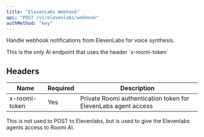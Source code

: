 ```yaml
---
title: "ElevenLabs Webhook"
api: "POST /v1/elevenlabs/webhook"
authMethod: "key"
---
```


Handle webhook notifications from ElevenLabs for voice synthesis.

<Note>
  This is the only AI endpoint that uses the header `x-roomi-token`
</Note>

## Headers


| Name | Required | Description |
| --- | --- | --- |
| x-roomi-token | Yes | Private Roomi authentication token for ElevenLabs agent access |


This is not used to POST to Elevenlabs, but is used to give the Elevenlabs agents access to Roomi AI.